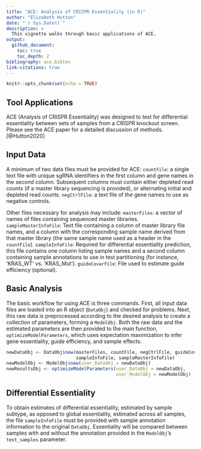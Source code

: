 ```yaml
---
title: "ACE: Analysis of CRISPR Essentiality (in R)"
author: "Elizabeth Hutton"
date: "`r Sys.Date()`"
description: >
  This vignette walks through basic applications of ACE.
output: 
  github_document:
    toc: true
    toc_depth: 2
bibliography: ace.bibtex
link-citations: true
---
```


```r
knitr::opts_chunk$set(echo = TRUE)
```

## Tool Applications
ACE (Analysis of CRISPR Essentiality) was designed to test for differential essentiality
between sets of samples from a CRISPR knockout screen. Please see the ACE paper
for a detailed discussion of methods. [@Hutton2020]

## Input Data
A minimum of two data files must be provided for ACE: 
`countFile`: a single text file with unique sgRNA identifiers in the first column and
gene names in the second column.  Subsequent columns must contain either depleted read counts
(if a master library sequencing is provided),
or alternating initial and depleted read counts.
`negCtrlFile`: a text file of the gene names to use as negative controls.

Other files necessary for analysis may include:
`masterFiles`: a vector of names of files containing sequenced master libraries.
`sampleMasterInfoFile`: Text file containing a column of master library file names,
and a column with the corresponding sample name derived from that master library
(the same sample name used as a header in the `countFile`).
`sampleInfoFile`: Required for differential essentiality prediction, this file
contains one column listing sample names and a second column containing sample
annotations to use in test partitioning (for instance, 'KRAS_WT' vs. 'KRAS_Mut').
`guideCovarFile`: File used to estimate guide efficiency (optional).

## Basic Analysis
The basic workflow for using ACE is three commands.  First, all input data files
are loaded into an R object (`DataObj`) and checked for problems.  Next, this raw data is
preprocessed according to the desired analysis to create a collection of parameters,
forming a `ModelObj`.  Both the raw data and the estimated parameters are then
provided to the main function, `optimizeModelParameters`, which uses expectation
maximization to infer gene essentiality, guide efficiency, and sample effects.
```r
newDataObj <- DataObj$new(masterFiles, countFile, negCtrlFile, guideCovarFile,
                          sampleInfoFile, sampleMasterInfoFile)
newModelObj <- ModelObj$new(user_DataObj = newDataObj)
newResultsObj <- optimizeModelParameters(user_DataObj = newDataObj,
                                         user_ModelObj = newModelObj)
```
                                          
## Differential Essentiality
To obtain estimates of differential essentiality, estimated by sample subtype,
as opposed to global essentiality, estimated across all samples, the file
`sampleInfoFile` must be provided with sample annotation information 
to the original `DataObj`. Essentiality will be compared between samples with
and without the annotation provided in the `ModelObj`'s `test_samples` parameter.


